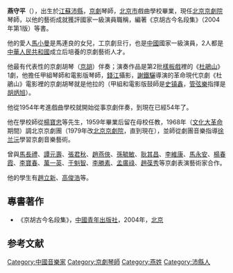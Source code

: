 {{unreferenced|time=2013-12-17T10:44:57+00:00}}
'''燕守平'''（{{Bd|1941年|||}}），出生於[[江蘇|江蘇]][[沛縣|沛縣]]，[[京劇|京劇]]琴師，[[北京市|北京市]]戲曲學校畢業，現任[[北京京劇院|北京京劇院]]琴師，以他的藝術成就獲評國家一級演員職稱，編著《京胡古今名段集》（2004年第1版）等書。

他的愛人[[馬小曼|馬小曼]]是馬連良的女兒，工京劇旦行，也是[[中國|中國]]國家一級演員，2人都是[[中華人民共和國|中華人民共和國]]成立后培養的京劇藝術人才。

他最有代表性的京劇胡琴（[[京胡|京胡]]）伴奏；演奏作品是第2批[[樣板戲|樣板戲]]裡的《[[杜鵑山|杜鵑山]]》1劇，他擔任甲組琴師和電影版琴師，[[錢江|錢江]]攝影，[[謝鐵驪|謝鐵驪]]導演的革命現代京劇《杜鵑山》電影裡的京劇胡琴就是他拉的（甲組和電影版鼓師是[[史镇鑫|史镇鑫]]，[[管弦樂|管弦樂]]指揮是[[胡炳旭|胡炳旭]]）。

他從1954年考進戲曲學校就開始從事京劇伴奏，到現在已經54年了。

他在學校師從[[楊寶忠|楊寶忠]]等先生，1959年畢業后留在母校任教，1968年（[[文化大革命|文化大革命]]期間）調北京京劇團（1979年改[[北京京劇院|北京京劇院]]，直到現在），並師從劇團音樂指導[[徐兰沅|徐兰沅]]學習京劇音樂藝術。

曾與[[馬長禮|馬長禮]]、[[譚元壽|譚元壽]]、[[張君秋|張君秋]]、[[趙燕俠|趙燕俠]]、[[孫毓敏|孫毓敏]]、[[耿其昌|耿其昌]]、[[李維康|李維康]]、[[馬永安|馬永安]]、[[楊春霞|楊春霞]]、[[李寶春|李寶春]]、[[萬一英|萬一英]]、[[于魁智|于魁智]]、[[李勝素|李勝素]]、[[孟廣祿|孟廣祿]]、[[趙葆秀|趙葆秀]]等京劇表演藝術家合作。

他的學生有[[趙立新|趙立新]]、[[高俊浩|高俊浩]]等。

==專書著作==
*《京胡古今名段集》，[[中國青年出版社|中國青年出版社]]，2004年，[[北京|北京]]

==参考文献==
{{reflist}}


[[Category:中國音樂家|Category:中國音樂家]]
[[Category:京劇琴師|Category:京劇琴師]]
[[Category:燕姓|Category:燕姓]]
[[Category:沛縣人|Category:沛縣人]]